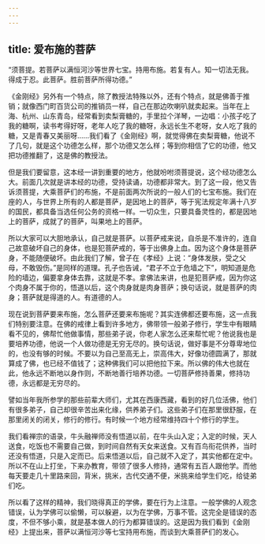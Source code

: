 ```yaml
---
---
---
```

title: 爱布施的菩萨
---




“须菩提。若菩萨以满恒河沙等世界七宝。持用布施。若复有人。知一切法无我。得成于忍。此菩萨。胜前菩萨所得功德。”

《金刚经》另外有一个特点，除了教授法特殊以外，还有个特点，就是佛善于推销；就像西门町百货公司的推销员一样，自己在那边吹喇叭就卖起来。当年在上海、杭州、山东青岛，经常看到卖梨膏糖的，手里拉个洋琴，一边唱：小孩子吃了我的糖啊，读书考得好呀，老年人吃了我的糖呀，永远长生不老呀，女人吃了我的糖，又是青春又美丽呀……我们看了《金刚经》啊，就觉得佛在卖梨膏糖，他说不了几句，就是这个功德怎么样，那个功德又怎么样；等到你相信了它的功德，他又把功德推翻了，这是佛的教授法。

但是我们要留意，这本经一讲到重要的地方，他就吩咐须菩提说，这个经功德怎么大。前面几次就是讲本经的功德，受持读诵，功德都非常大。到了这一段，他又告诉须菩提，大乘菩萨们的布施，不是前面两次所说的一般人们的七宝布施。我们在座的人，与世界上所有的人都是菩萨，是因地上的菩萨，等于宪法规定年满十八岁的国民，都具备当选任何公务的资格一样。一切众生，只要具备灵性的，都是因地上的菩萨，成就了的菩萨，叫果地上的菩萨。

所以大家可以大胆地承认，自己就是菩萨。以菩萨戒来说，自杀是不准许的，连自己故意破坏自己的身体，也是犯菩萨戒的，等于出佛身上血。因为这个身体是菩萨身，不能随便破坏。由此我们了解，曾子在《孝经》上说：“身体发肤，受之父母，不敢毁伤。”是同样的道理。孔子也告诫，“君子不立于危墙之下”，明知道是危险的墙边，偏要拿身体去靠，这就是不孝。拿佛法来讲，也是犯菩萨戒，因为你这个肉身不属于你的，悟道以后，这个肉身就是肉身菩萨；换句话说，就是菩萨的肉身；菩萨就是得道的人。有道德的人。

现在说到菩萨要来布施，怎么菩萨还要来布施呢？其实连佛都还要布施，这一点我们特别要注意。在佛的戒律上看到许多地方，佛带领一般弟子修行，学生中有眼睛看不见的，佛帮忙他做事情，那些弟子说，你老人家怎么还来帮忙呢？他说我也是要培养功德，他说一个人做功德是无穷无尽的。换句话说，做好事是不分尊卑地位的，也没有够的时候。不要以为自己至高无上，崇高伟大，好像功德圆满了，那就算成了佛，也已经不值钱了；这种佛我们可以把他拉下来。所以佛的伟大也就在此，他永远不断地以身作则，不断地善行培养功德。一切菩萨修持善果，修持功德，永远都是无穷尽的。

譬如当年我所参学的那些前辈大师们，尤其在西康西藏，看到的好几位活佛，他们有很多弟子，自己却很辛苦出来化缘，供养弟子们。这些弟子们在那里很舒服，在那里闭关的闭关，修行的修行。有时候一个地方经常维持四十个修行的学生。

我们看禅宗的语录，牛头融禅师没有悟道以前，在牛头山入定；入定的时候，天人送食，吃饭也不需要自己做，到时间自然有天女来送食。又有百鸟衔花供养，当时还没有悟道，只是入定而已。后来悟道以后，自己就不入定了，其实他都在定中。所以不在山上打坐，下来办教育，带领了很多人修持，通常有五百人跟他学。而他每天要走几十里路来回，背米，挑米，古代交通不便，米挑来给学生们吃，给徒弟们吃。

所以看了这样的精神，我们晓得真正的学佛，要在行为上注意。一般学佛的人观念错误，认为学佛可以偷懒，可以躲避，以为在学佛，万事不管。这完全是错误的态度，不但不够小乘，就是基本做人的行为都算错误的。这是因为我们看到《金刚经》上提出来，菩萨以满恒河沙等七宝持用布施，而谈到大乘菩萨们的发心。
